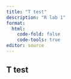 ```yaml
---
title: "T test"
description: "R lab 1"
format: 
  html:
    code-fold: false
    code-tools: true
editor: source
---
```


## T test
